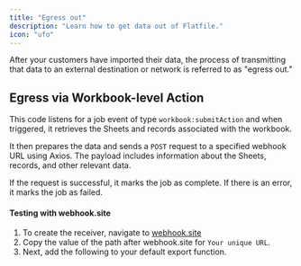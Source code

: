 ```yaml
---
title: "Egress out"
description: "Learn how to get data out of Flatfile."
icon: "ufo"
---
```



After your customers have imported their data, the process of transmitting that data to an external destination or network is referred to as "egress out."

## Egress via Workbook-level Action

This code listens for a job event of type `workbook:submitAction` and when triggered, it retrieves the Sheets and records associated with the workbook. 

It then prepares the data and sends a `POST` request to a specified webhook URL using Axios. The payload includes information about the Sheets, records, and other relevant data. 

If the request is successful, it marks the job as complete. If there is an error, it marks the job as failed. 

#### Testing with webhook.site

1. To create the receiver, navigate to [webhook.site](https://webhook.site)
2. Copy the value of the path after webhook.site for `Your unique URL`.
3. Next, add the following to your default export function.

<Snippet file="workbook_submit.mdx" />